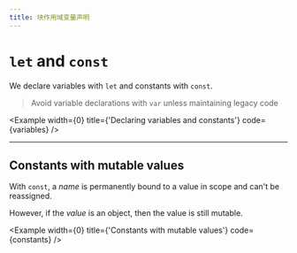 ```yaml
---
title: 块作用域变量声明
---
```



# `let` and `const`

We declare variables with `let` and constants with `const`.

> Avoid variable declarations with `var` unless maintaining legacy code

<Example
  width={0}
  title={'Declaring variables and constants'}
  code={variables}
/>

---

## Constants with mutable values

With `const`, a _name_ is permanently bound to a value in scope and can't be reassigned.

However, if the _value_ is an object, then the value is still mutable.

<Example width={0} title={'Constants with mutable values'} code={constants} />
